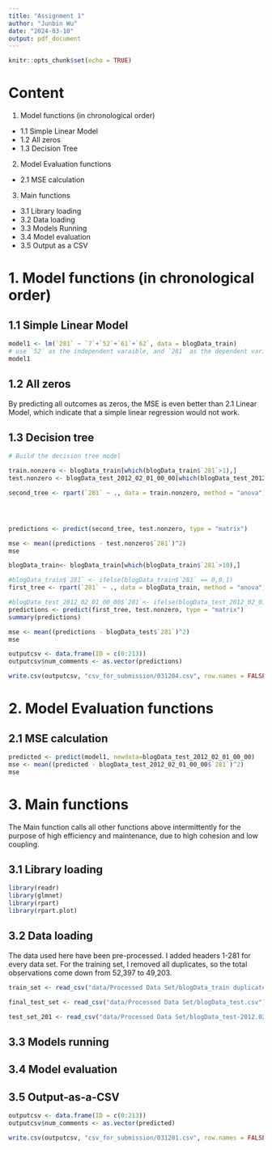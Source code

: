 ```yaml
---
title: "Assignment 1"
author: "Junbin Wu"
date: "2024-03-10"
output: pdf_document
---
```


```r
knitr::opts_chunk$set(echo = TRUE)
```

# Content

1. Model functions (in chronological order)
  - 1.1 Simple Linear Model
  - 1.2 All zeros
  - 1.3 Decision Tree
  
2. Model Evaluation functions
  - 2.1 MSE calculation

3. Main functions
  - 3.1 Library loading
  - 3.2 Data loading
  - 3.3 Models Running
  - 3.4 Model evaluation
  - 3.5 Output as a CSV

# 1. Model functions (in chronological order)

## 1.1 Simple Linear Model
```r

model1 <- lm(`281` ~ `7`+`52`+`61`+`62`, data = blogData_train)
# use `52` as the independent varaible, and `281` as the dependent variable.
model1
```

## 1.2 All zeros
By predicting all outcomes as zeros, the MSE is even better than 2.1 Linear Model, which indicate that a simple linear regression would not work.

## 1.3 Decision tree
```r
# Build the decision tree model

train.nonzero <- blogData_train[which(blogData_train$`281`>1),]
test.nonzero <- blogData_test_2012_02_01_00_00[which(blogData_test_2012_02_01_00_00$`281`>10),]

second_tree <- rpart(`281` ~ ., data = train.nonzero, method = "anova")




predictions <- predict(second_tree, test.nonzero, type = "matrix")

mse <- mean((predictions - test.nonzero$`281`)^2)
mse

blogData_train<- blogData_train[which(blogData_train$`281`>10),]

#blogData_train$`281` <- ifelse(blogData_train$`281` == 0,0,1)
first_tree <- rpart(`281` ~ ., data = blogData_train, method = "anova")

#blogData_test_2012_02_01_00_00$`281`<- ifelse(blogData_test_2012_02_01_00_00$`281` == 0,0,1)
predictions <- predict(first_tree, test.nonzero, type = "matrix")
summary(predictions)

mse <- mean((predictions - blogData_test$`281`)^2)
mse

outputcsv <- data.frame(ID = c(0:213))
outputcsv$num_comments <- as.vector(predictions)

write.csv(outputcsv, "csv_for_submission/031204.csv", row.names = FALSE)


```

# 2. Model Evaluation functions

## 2.1 MSE calculation
```r
predicted <- predict(model1, newdata=blogData_test_2012_02_01_00_00)
mse <- mean((predicted - blogData_test_2012_02_01_00_00$`281`)^2)
mse
```



# 3. Main functions

The Main function calls all other functions above intermittently for the purpose of high efficiency and maintenance, due to high cohesion and low coupling.

## 3.1 Library loading

```r
library(readr)
library(glmnet)
library(rpart)
library(rpart.plot)
```

## 3.2 Data loading

The data used here have been pre-processed. I added headers 1-281 for every data set. For the training set, I removed all duplicates, so the total observations come down from 52,397 to 49,203.
```r
train_set <- read_csv("data/Processed Data Set/blogData_train duplicate removed.csv")

final_test_set <- read_csv("data/Processed Data Set/blogData_test.csv")

test_set_201 <- read_csv("data/Processed Data Set/blogData_test-2012.02.01.00_00.csv")
```
## 3.3 Models running

## 3.4 Model evaluation

## 3.5 Output-as-a-CSV
```r

outputcsv <- data.frame(ID = c(0:213))
outputcsv$num_comments <- as.vector(predicted)

write.csv(outputcsv, "csv_for_submission/031201.csv", row.names = FALSE)

```








